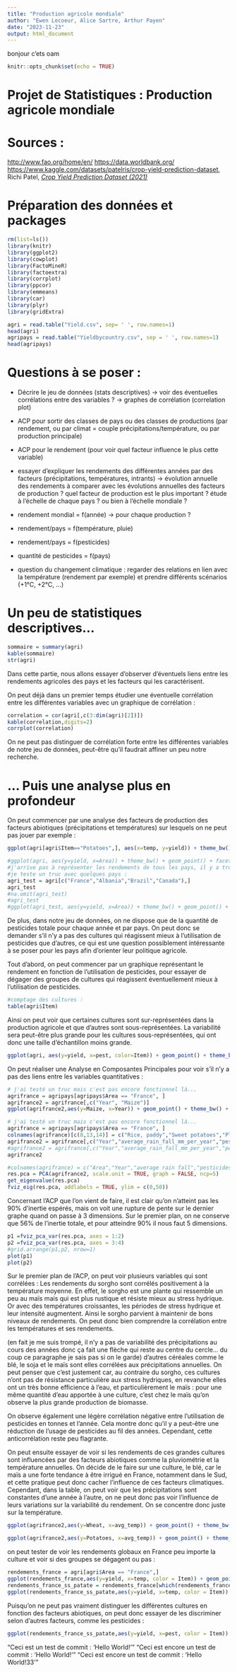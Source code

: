 ---
title: "Production agricole mondiale"
author: "Ewen Lecoeur, Alice Sartre, Arthur Payen"
date: "2023-11-23"
output: html_document
---

bonjour c'ets oam

```{r setup, include=FALSE}
knitr::opts_chunk$set(echo = TRUE)
```

# Projet de Statistiques : Production agricole mondiale

# Sources :

<http://www.fao.org/home/en/> <https://data.worldbank.org/> <https://www.kaggle.com/datasets/patelris/crop-yield-prediction-dataset>, Richi Patel, [*Crop Yield Prediction Dataset (2021)*]{.underline}

# Préparation des données et packages

```{r packages, message=FALSE, warning=FALSE}
rm(list=ls())
library(knitr)
library(ggplot2)
library(cowplot)
library(FactoMineR)
library(factoextra)
library(corrplot)
library(ppcor)
library(emmeans)
library(car)
library(plyr)
library(gridExtra)
```

```{r data}
agri = read.table("Yield.csv", sep= ' ', row.names=1)
head(agri)
agripays = read.table("Yieldbycountry.csv", sep = ' ', row.names=1)
head(agripays)
```

# Questions à se poser :

-   Décrire le jeu de données (stats descriptives) → voir des éventuelles corrélations entre des variables ? → graphes de corrélation (correlation plot)

-   ACP pour sortir des classes de pays ou des classes de productions (par rendement, ou par climat = couple précipitations/température, ou par production principale)

-   ACP pour le rendement (pour voir quel facteur influence le plus cette variable)

-   essayer d'expliquer les rendements des différentes années par des facteurs (précipitations, températures, intrants) → évolution annuelle des rendements à comparer avec les évolutions annuelles des facteurs de production ? quel facteur de production est le plus important ? étude à l'échelle de chaque pays ? ou bien à l'échelle mondiale ?

-   rendement mondial = f(année) → pour chaque production ?

-   rendement/pays = f(température, pluie)

-   rendement/pays = f(pesticides)

-   quantité de pesticides = f(pays)

-   question du changement climatique : regarder des relations en lien avec la température (rendement par exemple) et prendre différents scénarios (+1°C, +2°C, ...)

# Un peu de statistiques descriptives...

```{r description}
sommaire = summary(agri)
kable(sommaire)
str(agri)
```

Dans cette partie, nous allons essayer d'observer d'éventuels liens entre les rendements agricoles des pays et les facteurs qui les caractérisent.

On peut déjà dans un premier temps étudier une éventuelle corrélation entre les différentes variables avec un graphique de corrélation :

```{r correlation, graph=T}
correlation = cor(agri[,c(3:dim(agri)[2])])
kable(correlation,digits=2)
corrplot(correlation)
```

On ne peut pas distinguer de corrélation forte entre les différentes variables de notre jeu de données, peut-être qu'il faudrait affiner un peu notre recherche.

# ... Puis une analyse plus en profondeur

On peut commencer par une analyse des facteurs de production des facteurs abiotiques (précipitations et températures) sur lesquels on ne peut pas jouer par exemple :

```{r exemple 1}
ggplot(agri[agri$Item=="Potatoes",], aes(x=temp, y=yield)) + theme_bw() + geom_point(aes(y=yield,color=rain))
```

```{r analyse 2}

#ggplot(agri, aes(y=yield, x=Area)) + theme_bw() + geom_point() + facet_grid(Area ~ Year)
#j'arrive pas à représenter les rendements de tous les pays, il y a trop de données et en plus il y a chaque pays compté genre 30 fois pour le nombre d'années. peut-être qu'il faut choisir de faire ça pour chaque décennie plutôt, en mettant une couleur par année
#je teste un truc avec quelques pays :
agri_test = agri[c("France","Albania","Brazil","Canada"),]
agri_test
#na.omit(agri_test)
#agri_test
#ggplot(agri_test, aes(y=yield, x=Area)) + theme_bw() + geom_point() + facet_grid(Area ~ Year)
```

De plus, dans notre jeu de données, on ne dispose que de la quantité de pesticides totale pour chaque année et par pays. On peut donc se demander s'il n'y a pas des cultures qui réagissent mieux à l'utilisation de pesticides que d'autres, ce qui est une question possiblement intéressante à se poser pour les pays afin d'orienter leur politique agricole.

Tout d'abord, on peut commencer par un graphique représentant le rendement en fonction de l'utilisation de pesticides, pour essayer de dégager des groupes de cultures qui réagissent éventuellement mieux à l'utilisation de pesticides.

```{r comptage}
#comptage des cultures :
table(agri$Item)
```

Ainsi on peut voir que certaines cultures sont sur-représentées dans la production agricole et que d'autres sont sous-représentées. La variabilité sera peut-être plus grande pour les cultures sous-représentées, qui ont donc une taille d'échantillon moins grande.

```{r efficience pesticides}
ggplot(agri, aes(y=yield, x=pest, color=Item)) + geom_point() + theme_bw()
```

On peut réaliser une Analyse en Composantes Principales pour voir s'il n'y a pas des liens entre les variables quantitatives :

```{r test}
# j'ai testé un truc mais c'est pas encore fonctionnel là...
agrifrance = agripays[agripays$Area == "France", ]
agrifrance2 = agrifrance[,c("Year", "Maize")]
ggplot(agrifrance2,aes(y=Maize, x=Year)) + geom_point() + theme_bw() + ggtitle("Rendements du maïs selon l'année en France")
```

```{r ACP france 1}
# j'ai testé un truc mais c'est pas encore fonctionnel là...
agrifrance = agripays[agripays$Area == "France", ]
colnames(agrifrance)[c(8,13,14)] = c("Rice, paddy","Sweet potatoes","Plantains and others")
agrifrance2 = agrifrance[,c("Year","average_rain_fall_mm_per_year","pesticides_tonnes","avg_temp","Maize","Potatoes","Rice, paddy","Sorghum","Soybeans","Wheat")]
#agrifrance2 = agrifrance[,c("Year","average_rain_fall_mm_per_year","pesticides_tonnes","avg_temp")]
agrifrance2

#colnames(agrifrance) = c("Area","Year","average rain fall","pesticides","average temperature","Maize","Potatoes","Rice, paddy","Sorghum","Soybeans","Wheat","Cassava","Sweet potatoes","Plantains and others","Yams")
res.pca = PCA(agrifrance2, scale.unit = TRUE, graph = FALSE, ncp=5)
get_eigenvalue(res.pca)
fviz_eig(res.pca, addlabels = TRUE, ylim = c(0,50))
```

Concernant l'ACP que l'on vient de faire, il est clair qu'on n'atteint pas les 90% d'inertie espérés, mais on voit une rupture de pente sur le dernier graphe quand on passe à 3 dimensions. Sur le premier plan, on ne conserve que 56% de l'inertie totale, et pour atteindre 90% il nous faut 5 dimensions.

```{r ACP2}
p1 =fviz_pca_var(res.pca, axes = 1:2)
p2 =fviz_pca_var(res.pca, axes = 3:4)
#grid.arrange(p1,p2, nrow=1)
plot(p1)
plot(p2)
```

Sur le premier plan de l'ACP, on peut voir plusieurs variables qui sont corrélées : Les rendements du sorgho sont corrélés positivement à la température moyenne. En effet, le sorgho est une plante qui ressemble un peu au maïs mais qui est plus rustique et résiste mieux au stress hydrique. Or avec des températures croissantes, les périodes de stress hydrique et leur intensité augmentent. Ainsi le sorgho parvient à maintenir de bons niveaux de rendements. On peut donc bien comprendre la corrélation entre les températures et ses rendements.

(en fait je me suis trompé, il n'y a pas de variabilité des précipitations au cours des années donc ça fait une flèche qui reste au centre du cercle... du coup ce paragraphe je sais pas si on le garde) d'autres céréales comme le blé, le soja et le maïs sont elles corrélées aux précipitations annuelles. On peut penser que c'est justement car, au contraire du sorgho, ces cultures n'ont pas de résistance particulière aux stress hydriques, en revanche elles ont un très bonne efficience à l'eau, et particulièrement le maïs : pour une même quantité d'eau apportée à une culture, c'est chez le maïs qu'on observe la plus grande production de biomasse.

On observe également une légère corrélation négative entre l'utilisation de pesticides en tonnes et l'année. Cela montre donc qu'il y a peut-être une réduction de l'usage de pesticides au fil des années. Cependant, cette anticorrélation reste peu flagrante.

On peut ensuite essayer de voir si les rendements de ces grandes cultures sont influencées par des facteurs abiotiques comme la pluviométrie et la température annuelles. On décide de le faire sur une culture, le blé, car le maïs a une forte tendance à être irrigué en France, notamment dans le Sud, et cette pratique peut donc cacher l'influence de ces facteurs climatiques. Cependant, dans la table, on peut voir que les précipitations sont constantes d'une année à l'autre, on ne peut donc pas voir l'influence de leurs variations sur la variabilité du rendement. On se concentre donc juste sur la température.

```{r analyse blé france}
ggplot(agrifrance2,aes(y=Wheat, x=avg_temp)) + geom_point() + theme_bw() + ggtitle("Rendements du blé en fonction de la température en France")
```

```{r analyse patate france}
ggplot(agrifrance2,aes(y=Potatoes, x=avg_temp)) + geom_point() + theme_bw() + ggtitle("Rendements de pomme de terre en fonction de la température en France")
```

on peut tester de voir les rendements globaux en France peu importe la culture et voir si des groupes se dégagent ou pas :

```{r analyse rendements france}
rendements_france = agri[agri$Area == "France",]
ggplot(rendements_france,aes(y=yield, x=temp, color = Item)) + geom_point() + theme_bw() + ggtitle("Rendements en fonction de la température en France")
rendements_france_ss_patate = rendements_france[which(rendements_france$Item != "Potatoes"),]
ggplot(rendements_france_ss_patate,aes(y=yield, x=temp, color = Item)) + geom_point() + theme_bw() + ggtitle("Rendements en fonction de la température en France (sans patate)")
```

Puisqu'on ne peut pas vraiment distinguer les différentes cultures en fonction des facteurs abiotiques, on peut donc essayer de les discriminer selon d'autres facteurs, comme les pesticides :

```{r pesticides France}
ggplot(rendements_france_ss_patate,aes(y=yield, x=pest, color = Item)) + geom_point() + theme_bw() + ggtitle("Rendements en fonction de l'utilisation de pesticides en France (sans patate)")
```

"Ceci est un test de commit : 'Hello World!'" "Ceci est encore un test de commit : 'Hello World!'" "Ceci est encore un test de commit : 'Hello World!33'"
